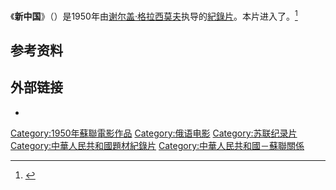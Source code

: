{{expand|time=2014-08-19T10:01:17+00:00}}
{{Infobox Film
| name           = 新中国<br />{{lang|ru|Освобождённый Китай}}
| image          = 
| caption        = 
| director       = [[谢尔盖·格拉西莫夫|谢尔盖·格拉西莫夫]]<br>[[伊万·渡津斯基|伊万·渡津斯基]]
| producer       = 
| writer         = 
| starring       = 
| music          = 
| cinematography = 鲍里斯·马卡谢耶夫<br>[[Vladimir_Rapoport|Vladimir Rapoport]]
| editing        = 
| distributor    = 
| released       = {{film date|1950}}
| runtime        = 
| country        = 苏联
| language       = 俄语
| budget         = 
}}

《'''新中国'''》（{{lang-ru|Освобождённый Китай|translit=Osvobozhdyonnyy Kitay}}）是1950年由[[谢尔盖·格拉西莫夫|谢尔盖·格拉西莫夫]]执导的[[紀錄片|紀錄片]]。本片进入了{{link-en|1951年戛纳电影节|1951 Cannes Film Festival}}。<ref name="festival-cannes.com">{{cite web |url=http://www.festival-cannes.com/en/archives/ficheFilm/id/4124/year/1951.html |title=Festival de Cannes: The New China |accessdate=2009-01-14 |work=festival-cannes.com |archive-date=2012-03-18 |archive-url=https://web.archive.org/web/20120318202135/http://www.festival-cannes.com/en/archives/ficheFilm/id/4124/year/1951.html |dead-url=no }}</ref>

==参考资料==
{{reflist}}

==外部链接==
*{{imdb title|id=0042785|title=The New China}}

{{DEFAULTSORT:Osvobozhdyonnyy Kitay}}
[[Category:1950年蘇聯電影作品|Category:1950年蘇聯電影作品]]
[[Category:俄语电影|Category:俄语电影]]
[[Category:苏联纪录片|Category:苏联纪录片]]
[[Category:中華人民共和國題材紀錄片|Category:中華人民共和國題材紀錄片]]
[[Category:中華人民共和國－蘇聯關係|Category:中華人民共和國－蘇聯關係]]
{{USSR-film-stub}}
{{documentary-film-stub}}